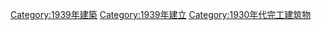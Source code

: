 {{Buildings and structures completed in year|20|19|1939}}
{{Commons category|Built in 1939}}
[[Category:1939年建築|Category:1939年建築]]
[[Category:1939年建立|Category:1939年建立]]
[[Category:1930年代完工建筑物|Category:1930年代完工建筑物]]